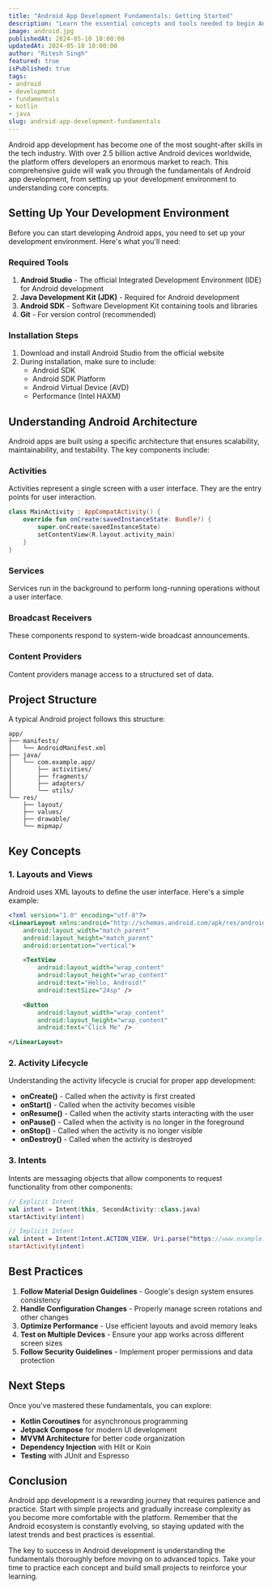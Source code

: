 ```yaml
---
title: "Android App Development Fundamentals: Getting Started"
description: "Learn the essential concepts and tools needed to begin Android app development, from setting up your development environment to understanding the Android architecture."
image: android.jpg
publishedAt: 2024-05-10 10:00:00
updatedAt: 2024-05-10 10:00:00
author: "Ritesh Singh"
featured: true
isPublished: true
tags: 
- android
- development
- fundamentals
- kotlin
- java
slug: android-app-development-fundamentals
---
```


Android app development has become one of the most sought-after skills in the tech industry. With over 2.5 billion active Android devices worldwide, the platform offers developers an enormous market to reach. This comprehensive guide will walk you through the fundamentals of Android app development, from setting up your development environment to understanding core concepts.

## Setting Up Your Development Environment

Before you can start developing Android apps, you need to set up your development environment. Here's what you'll need:

### Required Tools

1. **Android Studio** - The official Integrated Development Environment (IDE) for Android development
2. **Java Development Kit (JDK)** - Required for Android development
3. **Android SDK** - Software Development Kit containing tools and libraries
4. **Git** - For version control (recommended)

### Installation Steps

1. Download and install Android Studio from the official website
2. During installation, make sure to include:
   - Android SDK
   - Android SDK Platform
   - Android Virtual Device (AVD)
   - Performance (Intel HAXM)

## Understanding Android Architecture

Android apps are built using a specific architecture that ensures scalability, maintainability, and testability. The key components include:

### Activities
Activities represent a single screen with a user interface. They are the entry points for user interaction.

```kotlin
class MainActivity : AppCompatActivity() {
    override fun onCreate(savedInstanceState: Bundle?) {
        super.onCreate(savedInstanceState)
        setContentView(R.layout.activity_main)
    }
}
```

### Services
Services run in the background to perform long-running operations without a user interface.

### Broadcast Receivers
These components respond to system-wide broadcast announcements.

### Content Providers
Content providers manage access to a structured set of data.

## Project Structure

A typical Android project follows this structure:

```
app/
├── manifests/
│   └── AndroidManifest.xml
├── java/
│   └── com.example.app/
│       ├── activities/
│       ├── fragments/
│       ├── adapters/
│       └── utils/
└── res/
    ├── layout/
    ├── values/
    ├── drawable/
    └── mipmap/
```

## Key Concepts

### 1. Layouts and Views

Android uses XML layouts to define the user interface. Here's a simple example:

```xml
<?xml version="1.0" encoding="utf-8"?>
<LinearLayout xmlns:android="http://schemas.android.com/apk/res/android"
    android:layout_width="match_parent"
    android:layout_height="match_parent"
    android:orientation="vertical">

    <TextView
        android:layout_width="wrap_content"
        android:layout_height="wrap_content"
        android:text="Hello, Android!"
        android:textSize="24sp" />

    <Button
        android:layout_width="wrap_content"
        android:layout_height="wrap_content"
        android:text="Click Me" />

</LinearLayout>
```

### 2. Activity Lifecycle

Understanding the activity lifecycle is crucial for proper app development:

- **onCreate()** - Called when the activity is first created
- **onStart()** - Called when the activity becomes visible
- **onResume()** - Called when the activity starts interacting with the user
- **onPause()** - Called when the activity is no longer in the foreground
- **onStop()** - Called when the activity is no longer visible
- **onDestroy()** - Called when the activity is destroyed

### 3. Intents

Intents are messaging objects that allow components to request functionality from other components:

```kotlin
// Explicit Intent
val intent = Intent(this, SecondActivity::class.java)
startActivity(intent)

// Implicit Intent
val intent = Intent(Intent.ACTION_VIEW, Uri.parse("https://www.example.com"))
startActivity(intent)
```

## Best Practices

1. **Follow Material Design Guidelines** - Google's design system ensures consistency
2. **Handle Configuration Changes** - Properly manage screen rotations and other changes
3. **Optimize Performance** - Use efficient layouts and avoid memory leaks
4. **Test on Multiple Devices** - Ensure your app works across different screen sizes
5. **Follow Security Guidelines** - Implement proper permissions and data protection

## Next Steps

Once you've mastered these fundamentals, you can explore:

- **Kotlin Coroutines** for asynchronous programming
- **Jetpack Compose** for modern UI development
- **MVVM Architecture** for better code organization
- **Dependency Injection** with Hilt or Koin
- **Testing** with JUnit and Espresso

## Conclusion

Android app development is a rewarding journey that requires patience and practice. Start with simple projects and gradually increase complexity as you become more comfortable with the platform. Remember that the Android ecosystem is constantly evolving, so staying updated with the latest trends and best practices is essential.

The key to success in Android development is understanding the fundamentals thoroughly before moving on to advanced topics. Take your time to practice each concept and build small projects to reinforce your learning.
